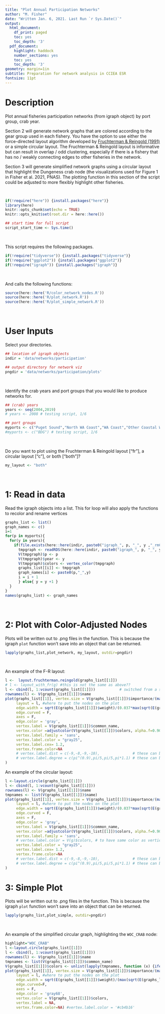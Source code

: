 ```yaml
---
title: "Plot Annual Participation Networks"
author: "M. Fisher"
date: "Written Jan. 6, 2021. Last Run `r Sys.Date()`"
output:
  html_document:
    df_print: paged
    toc: yes
    toc_depth: '3'
  pdf_document:
    highlight: haddock
    number_sections: yes
    toc: yes
    toc_depth: '3'
geometry: margin=1in
subtitle: Preparation for network analysis in CCIEA ESR
fontsize: 11pt
---
```


# Description

Plot annual fisheries participation networks (from igraph object) by port group, crab year.

Section 2 will generate network graphs that are colored according to the gear group used in each fishery. You have the option to use either the force-directed layout algorithm developed by [Fruchterman & Reingold (1991)](http://citeseerx.ist.psu.edu/viewdoc/download?doi=10.1.1.13.8444&rep=rep1&type=pdf) or a simple circular layout. The Fruchterman & Reingold layout is informative but can result in overlap / odd clustering, especially if there is a fishery that has no / weakly connecting edges to other fisheries in the network.

Section 3 will generate simplified network graphs using a circular layout that highlight the Dungeness crab node (the visualizations used for Figure 1 in Fisher et al. 2021, PNAS). The plotting function in this section of the script could be adjusted to more flexibly highlight other fisheries.
 



<br>
```r
if(!require("here")) {install.packages("here")}
library(here)
knitr::opts_chunk$set(echo = TRUE)
knitr::opts_knit$set(root.dir = here::here())

## start time for full script
script_start_time <- Sys.time()
```
<br>

This script requires the following packages. 
```r
if(!require("tidyverse")) {install.packages("tidyverse")}
if(!require("ggplot2")) {install.packages("ggplot2")}
if(!require("igraph")) {install.packages("igraph")}
```
<br>

And calls the following functions:
```r
source(here::here('R/color_network_nodes.R'))
source(here::here('R/plot_network.R'))
source(here::here('R/plot_simple_network.R'))
```
<br>


# User Inputs 

Select your directories.
```r
## location of igraph objects
indir = 'data/networks/participation'

## output directory for network viz
pngdir = 'data/networks/participation/plots'
```
<br>

Identify the crab years and port groups that you would like to produce networks for. 
```r
## (crab) years
years <- seq(2004,2019)
# years <- 2008 # testing script, 1/6

## port groups
myports <- c("Puget Sound","North WA Coast","WA Coast","Other Coastal Washington","Astoria","Tillamook","Columbia River","Newport","Coos Bay","Brookings","Crescent City","Eureka","Morro Bay","Fort Bragg","Bodega Bay","San Francisco","San Diego","Monterey","Santa Barbara","Los Angeles","Unknown Ports" )
#myports <- c("BDG") # testing script, 1/6
```
<br>

Do you want to plot using the Fruchterman & Reingold layout ["fr"], a circular layout ["c"], or both ["both"]?
```r
my_layout <- "both"
```
<br>


# 1: Read in data

Read the igraph objects into a list. This for loop will also apply the functions to recolor and rename vertices
```r
graphs_list <- list()
graph_names <- c()
i=1
for(p in myports){
  for(y in years){
    if(file.exists(here::here(indir, paste0("igraph_", p, "_", y ,"_rmCrab.rds")))){
      tmpgraph <- readRDS(here::here(indir, paste0("igraph_", p, "_", y ,"_rmCrab.rds")))
      V(tmpgraph)$p <- p
      V(tmpgraph)$year <- y
      V(tmpgraph)$colors <- vertex_color(tmpgraph)
      graphs_list[[i]] <- tmpgraph
      graph_names[i] <- paste0(p,"_",y)
      i = i + 1
      } else{ y = y +1 }
  }
}
names(graphs_list) <- graph_names
```
<br>


# 2: Plot with Color-Adjusted Nodes

Plots will be written out to .png files in the function. This is because the igraph `plot` function won't save into an object that can be returned.

```r
lapply(graphs_list,plot_network, my_layout, outdir=pngdir)
```
<br>

An example of the F-R layout:

```r
l <-  layout.fruchterman.reingold(graphs_list[[1]])
# l <- layout_with_fr(g) #this is not the same as above??
l <- cbind(l, 1:vcount(graphs_list[[1]]))           # switched from a solid number to a function to get number of vertices -- M.F. 11/19/2018
rownames(l) <- V(graphs_list[[1]])$name
plot(graphs_list[[1]], vertex.size = V(graphs_list[[1]])$importance/(max(V(graphs_list[[1]])$importance)*0.02), 
     layout = l, #where to put the nodes on the plot
     edge.width = sqrt(E(graphs_list[[1]])$weight)/(0.037*max(sqrt(E(graphs_list[[1]])$weight))),
     edge.curved = F, 
     axes = F,
     edge.color = 'gray',
     vertex.label = V(graphs_list[[1]])$common_name,
     vertex.color =adjustcolor(V(graphs_list[[1]])$colors, alpha.f=0.90),
     vertex.label.family = 'sans', 
     vertex.label.color = "gray25",
     vertex.label.cex= 1.2, 
     vertex.frame.color=NA
     # vertex.label.dist = c(-9,-8,-9,-10),               # these can be adjusted manually to make it look nicer, which is super annoying
     # vertex.label.degree = c(pi^(0.9),pi/5,pi/5,pi*1.1) # these can be adjusted manually to make it look nicer, which is super annoying
)
```

An example of the circular layout:

```r
l <-layout.circle(graphs_list[[1]])
l <- cbind(l, 1:vcount(graphs_list[[1]]))
rownames(l) <- V(graphs_list[[1]])$name
tmpnames <- list(V(graphs_list[[1]])$name)
plot(graphs_list[[1]], vertex.size = V(graphs_list[[1]])$importance/(max(V(graphs_list[[1]])$importance)*0.02), 
     layout = l, #where to put the nodes on the plot
     edge.width = sqrt(E(graphs_list[[1]])$weight)/(0.037*max(sqrt(E(graphs_list[[1]])$weight))),
     edge.curved = F, 
     axes = F,
     edge.color = 'gray',
     vertex.label = V(graphs_list[[1]])$common_name,
     vertex.color =adjustcolor(V(graphs_list[[1]])$colors, alpha.f=0.90),
     vertex.label.family = 'sans', 
     # vertex.label.color = V(g)$colors, # to have same color as vertices
     vertex.label.color = "gray25",
     vertex.label.cex= 1.2, 
     vertex.frame.color=NA
     # vertex.label.dist = c(-9,-8,-9,-10),               # these can be adjusted manually to make it look nicer, which is super annoying
     # vertex.label.degree = c(pi^(0.9),pi/5,pi/5,pi*1.1) # these can be adjusted manually to make it look nicer, which is super annoying
)
```


# 3: Simple Plot

Plots will be written out to .png files in the function. This is because the igraph `plot` function won't save into an object that can be returned.

```r
lapply(graphs_list,plot_simple, outdir=pngdir)
```
<br>

An example of the simplified circular graph, highlighting the `WOC_CRAB` node:
```r
highlight="WOC_CRAB"
l <-layout.circle(graphs_list[[1]])
l <- cbind(l, 1:vcount(graphs_list[[1]]))
rownames(l) <- V(graphs_list[[1]])$name
tmpnames <- list(V(graphs_list[[1]])$common_name)
V(graphs_list[[1]])$colors <- unlist(lapply(tmpnames, function (x) {ifelse(x==highlight,"darkorange1","gray25")}))
plot(graphs_list[[1]], vertex.size = V(graphs_list[[1]])$importance/(max(V(graphs_list[[1]])$importance)*0.025), 
     layout = l, #where to put the nodes on the plot
     edge.width = sqrt(E(graphs_list[[1]])$weight)/(max(sqrt(E(graphs_list[[1]])$weight))*0.10),
     edge.curved=F,
     axes = F,
     edge.color = 'gray68',
     vertex.color = V(graphs_list[[1]])$colors, 
     vertex.label = NA, 
     vertex.frame.color=NA) #vertex.label.color = '#cb4b16'
```
<br>










